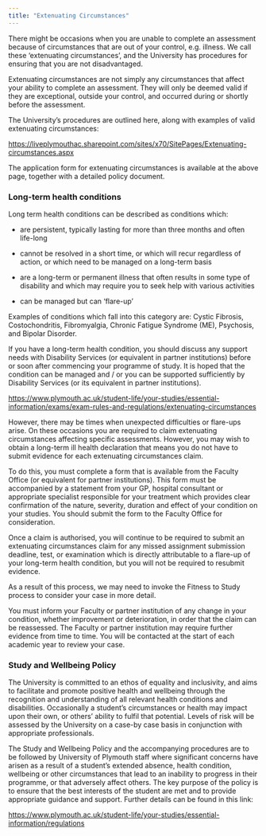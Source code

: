 ```yaml
---
title: "Extenuating Circumstances"
---
```


There might be occasions when you are unable to complete an assessment because of circumstances that are out of your control, e.g. illness. We call these 'extenuating circumstances', and the University has procedures for ensuring that you are not disadvantaged.

Extenuating circumstances are not simply any circumstances that affect your ability to complete an assessment. They will only be deemed valid if they are exceptional, outside your control, and occurred during or shortly before the assessment.

The University's procedures are outlined here, along with examples of valid extenuating circumstances:

<https://liveplymouthac.sharepoint.com/sites/x70/SitePages/Extenuating-circumstances.aspx>

The application form for extenuating circumstances is available at the above page, together with a detailed policy document.

### Long-term health conditions

Long term health conditions can be described as conditions which:

-   are persistent, typically lasting for more than three months and often life-long

-   cannot be resolved in a short time, or which will recur regardless of action, or which need to be managed on a long-term basis

-   are a long-term or permanent illness that often results in some type of disability and which may require you to seek help with various activities

-   can be managed but can 'flare-up'

Examples of conditions which fall into this category are: Cystic Fibrosis, Costochondritis, Fibromyalgia, Chronic Fatigue Syndrome (ME), Psychosis, and Bipolar Disorder.

If you have a long-term health condition, you should discuss any support needs with Disability Services (or equivalent in partner institutions) before or soon after commencing your programme of study. It is hoped that the condition can be managed and / or you can be supported sufficiently by Disability Services (or its equivalent in partner institutions).

<https://www.plymouth.ac.uk/student-life/your-studies/essential-information/exams/exam-rules-and-regulations/extenuating-circumstances>

However, there may be times when unexpected difficulties or flare-ups arise. On these occasions you are required to claim extenuating circumstances affecting specific assessments. However, you may wish to obtain a long-term ill health declaration that means you do not have to submit evidence for each extenuating circumstances claim.

To do this, you must complete a form that is available from the Faculty Office (or equivalent for partner institutions). This form must be accompanied by a statement from your GP, hospital consultant or appropriate specialist responsible for your treatment which provides clear confirmation of the nature, severity, duration and effect of your condition on your studies. You should submit the form to the Faculty Office for consideration.

Once a claim is authorised, you will continue to be required to submit an extenuating circumstances claim for any missed assignment submission deadline, test, or examination which is directly attributable to a flare-up of your long-term health condition, but you will not be required to resubmit evidence.

As a result of this process, we may need to invoke the Fitness to Study process to consider your case in more detail.

You must inform your Faculty or partner institution of any change in your condition, whether improvement or deterioration, in order that the claim can be reassessed. The Faculty or partner institution may require further evidence from time to time. You will be contacted at the start of each academic year to review your case.

### Study and Wellbeing Policy

The University is committed to an ethos of equality and inclusivity, and aims to facilitate and promote positive health and wellbeing through the recognition and understanding of all relevant health conditions and disabilities. Occasionally a student's circumstances or health may impact upon their own, or others' ability to fulfil that potential. Levels of risk will be assessed by the University on a case-by case basis in conjunction with appropriate professionals.

The Study and Wellbeing Policy and the accompanying procedures are to be followed by University of Plymouth staff where significant concerns have arisen as a result of a student's extended absence, health condition, wellbeing or other circumstances that lead to an inability to progress in their programme, or that adversely affect others. The key purpose of the policy is to ensure that the best interests of the student are met and to provide appropriate guidance and support. Further details can be found in this link:

<https://www.plymouth.ac.uk/student-life/your-studies/essential-information/regulations>
